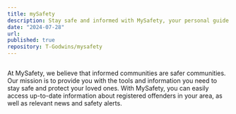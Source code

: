 ```yaml
---
title: mySafety
description: Stay safe and informed with MySafety, your personal guide to safety in your community. MySafety provides you with up-to-date information about registered offenders in your area, as well as relevant news and alerts to help you make informed decisions about your safety.
date: "2024-07-28"
url: 
published: true
repository: T-Godwins/mysafety
---
```



[![]()]()

 At MySafety, we believe that informed communities are safer communities. Our mission is to provide you with the tools and information you need to stay safe and protect your loved ones. With MySafety, you can easily access up-to-date information about registered offenders in your area, as well as relevant news and safety alerts.
